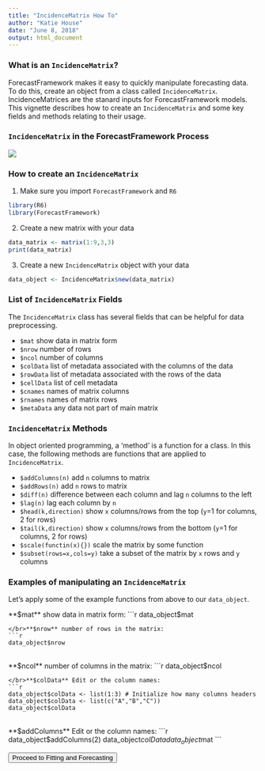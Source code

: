```yaml
---
title: "IncidenceMatrix How To"
author: "Katie House"
date: "June 8, 2018"
output: html_document
---
```


### What is an `IncidenceMatrix`?
ForecastFramework makes it easy to quickly manipulate forecasting data. To do this, create an object from a class called `IncidenceMatrix`. IncidenceMatrices are the stanard inputs for ForecastFramework models. This vignette describes how to create an `IncidenceMatrix` and some key fields and methods relating to their usage.

### `IncidenceMatrix` in the ForecastFramework Process
<img src="images/IncidenceMatrixDia.png" class="large">

### How to create an `IncidenceMatrix`
1. Make sure you import `ForecastFramework` and `R6`
```r
library(R6)
library(ForecastFramework)
```

2. Create a new matrix with your data
```r
data_matrix <- matrix(1:9,3,3)
print(data_matrix)
```

3. Create a new `IncidenceMatrix` object with your data
```r
data_object <- IncidenceMatrix$new(data_matrix)
```

### List of `IncidenceMatrix` Fields
The `IncidenceMatrix` class has several fields that can be helpful for data preprocessing. 

* `$mat` show data in matrix form
* `$nrow` number of rows
* `$ncol` number of columns
* `$colData` list of metadata associated with the columns of the data
* `$rowData` list of metadata associated with the rows of the data
* `$cellData` list of cell metadata
* `$cnames` names of matrix columns
* `$rnames` names of matrix rows
* `$metaData` any data not part of main matrix

### `IncidenceMatrix` Methods
In object oriented programming, a 'method' is a function for a class. In this case, the following methods are functions that are applied to `IncidenceMatrix`.

* `$addColumns(n)` add `n` columns to matrix
* `$addRows(n)` add `n` rows to matrix
* `$diff(n)` difference between each column and lag `n` columns to the left
* `$lag(n)` lag each column by `n`
* `$head(k,direction)` show `x` columns/rows from the top (`y`=1 for columns, 2 for rows)
* `$tail(k,direction)` show `x` columns/rows from the bottom (`y`=1 for columns, 2 for rows)
* `$scale(functin(x){})` scale the matrix by some function
* `$subset(rows=x,cols=y)` take a subset of the matrix by `x` rows and `y` columns

### Examples of manipulating an `IncidenceMatrix`
Let's apply some of the example functions from above to our `data_object`.

**$mat** show data in matrix form:
```r
data_object$mat
```
</br>**$nrow** number of rows in the matrix:
```r
data_object$nrow
```
</br>**$ncol** number of columns in the matrix:
```r
data_object$ncol
```
</br>**$colData** Edit or the column names:
```r
data_object$colData <- list(1:3) # Initialize how many columns headers
data_object$colData <- list(c("A","B","C"))
data_object$colData
```
</br>**$addColumns** Edit or the column names:
```r
data_object$addColumns(2)
data_object$colData
data_object$mat
```

<a href="#fitting-and-forecasting"><button type="button" class="btn btn-raised btn-secondary">Proceed to Fitting and Forecasting</button></a>

